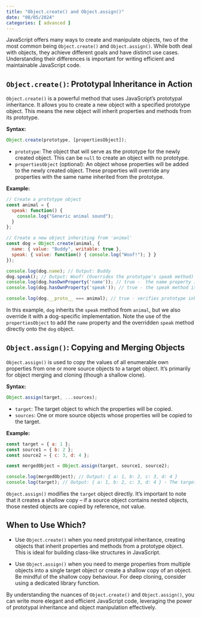 ```yaml
---
title: "Object.create() and Object.assign()"
date: "08/05/2024"
categories: [ advanced ]
---
```


JavaScript offers many ways to create and manipulate objects, two of the most common being `Object.create()` and `Object.assign()`.  While both deal with objects, they achieve different goals and have distinct use cases.  Understanding their differences is important for writing efficient and maintainable JavaScript code.

## `Object.create()`: Prototypal Inheritance in Action

`Object.create()` is a powerful method that uses JavaScript's prototypal inheritance. It allows you to create a new object with a specified prototype object. This means the new object will inherit properties and methods from its prototype.

**Syntax:**

```javascript
Object.create(prototype, [propertiesObject]);
```

* `prototype`: The object that will serve as the prototype for the newly created object.  This can be `null` to create an object with no prototype.
* `propertiesObject` (optional): An object whose properties will be added to the newly created object.  These properties will override any properties with the same name inherited from the prototype.


**Example:**

```javascript
// Create a prototype object
const animal = {
  speak: function() {
    console.log("Generic animal sound");
  }
};

// Create a new object inheriting from 'animal'
const dog = Object.create(animal, {
  name: { value: "Buddy", writable: true },
  speak: { value: function() { console.log("Woof!"); } }
});

console.log(dog.name); // Output: Buddy
dog.speak(); // Output: Woof! (Overrides the prototype's speak method)
console.log(dog.hasOwnProperty('name')); // true -  the name property is directly on the dog object
console.log(dog.hasOwnProperty('speak')); // true - the speak method is directly on the dog object.

console.log(dog.__proto__ === animal); // true - verifies prototype inheritance
```

In this example, `dog` inherits the `speak` method from `animal`, but we also override it with a dog-specific implementation.  Note the use of the `propertiesObject` to add the `name` property and the overridden `speak` method directly onto the `dog` object.


## `Object.assign()`: Copying and Merging Objects

`Object.assign()` is used to copy the values of all enumerable own properties from one or more source objects to a target object. It's primarily for object merging and cloning (though a shallow clone).

**Syntax:**

```javascript
Object.assign(target, ...sources);
```

* `target`: The target object to which the properties will be copied.
* `sources`: One or more source objects whose properties will be copied to the target.


**Example:**

```javascript
const target = { a: 1 };
const source1 = { b: 2 };
const source2 = { c: 3, d: 4 };

const mergedObject = Object.assign(target, source1, source2);

console.log(mergedObject); // Output: { a: 1, b: 2, c: 3, d: 4 }
console.log(target); // Output: { a: 1, b: 2, c: 3, d: 4 } - The target object is modified in place.
```

`Object.assign()` modifies the `target` object directly.  It's important to note that it creates a shallow copy – if a source object contains nested objects, those nested objects are copied by reference, not value.


## When to Use Which?

* Use `Object.create()` when you need prototypal inheritance, creating objects that inherit properties and methods from a prototype object. This is ideal for building class-like structures in JavaScript.

* Use `Object.assign()` when you need to merge properties from multiple objects into a single target object or create a shallow copy of an object.  Be mindful of the shallow copy behaviour.  For deep cloning, consider using a dedicated library function.


By understanding the nuances of `Object.create()` and `Object.assign()`, you can write more elegant and efficient JavaScript code, leveraging the power of prototypal inheritance and object manipulation effectively.

